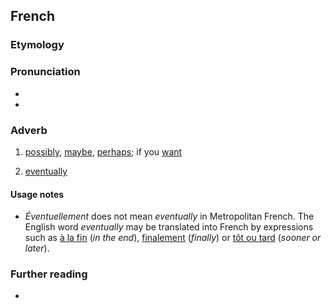 ==French==

===Etymology===
{{af|fr|éventuel|-ment|id2=adverbial}}

===Pronunciation===
* {{fr-IPA}}
* {{audio|LL-Q150 (fra)-WikiLucas00-éventuellement.wav|Audio|lang=fr}}

===Adverb===
{{fr-adv}}

# [[possibly]], [[maybe]], [[perhaps]]; if you [[want]]
# {{lb|fr|Quebec}} [[eventually]]

====Usage notes====
* ''Éventuellement'' does not mean ''eventually'' in Metropolitan French. The English word ''eventually'' may be translated into French by expressions such as [[à la fin]] (''in the end''), [[finalement]] (''finally'') or [[tôt ou tard]] (''sooner or later'').

===Further reading===
* {{R:TLFi}}